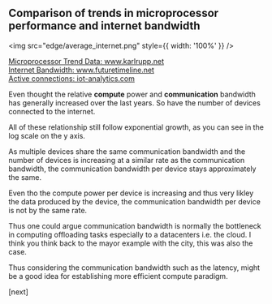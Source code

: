 ## Comparison of trends in microprocessor performance and internet bandwidth

<img src="edge/average_internet.png" style={{ width: '100%' }} />

<div
    style={{
        position: 'absolute',
        bottom: '0',
        right: '0',
        padding: '1rem',
        fontSize: '1.2rem'
    }}
>
    <a href="https://www.karlrupp.net">Microprocessor Trend Data: www.karlrupp.net</a><br/>
    <a href="https://www.futuretimeline.net">Internet Bandwidth: www.futuretimeline.net</a><br/>
    <a href="https://iot-analytics.com">Active connections: iot-analytics.com</a>
</div>

<Navbar sections={false} />

<Note>


Even thought the relative **compute** power and **communication** bandwidth has generally increased over
the last years. So have the number of devices connected to the internet.

All of these relationship still follow exponential growth, as you can see in the log scale on the y axis.

As multiple devices share the same communication bandwidth and the number of
devices is increasing at a similar rate as the communication bandwidth, the
communication bandwidth per device stays approximately the same.

Even tho the compute power per device is increasing and thus very likley the data produced by the device,
the communication bandwidth per device is not by the same rate.

Thus one could argue communication bandwidth is normally the bottleneck in computing offloading tasks especially to a datacenters i.e. the cloud.
I think you think back to the mayor example with the city, this was also the case.

Thus considering the communication bandwidth such as the latency, might be a good idea for establishing more efficient compute paradigm.

[next]

</Note>
